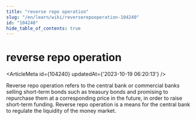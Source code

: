 ```yaml
---
title: "reverse repo operation"
slug: "/en/learn/wiki/reverserepooperation-104240"
id: "104240"
hide_table_of_contents: true
---
```



# reverse repo operation

<ArticleMeta id={104240} updatedAt={'2023-10-19 06:20:13'} />
<div className='border-solid border-b border-t-0 my-4 border-[var(--ifm-color-gray-300)]' />

Reverse repo operation refers to the central bank or commercial banks selling short-term bonds such as treasury bonds and promising to repurchase them at a corresponding price in the future, in order to raise short-term funding. Reverse repo operation is a means for the central bank to regulate the liquidity of the money market.

